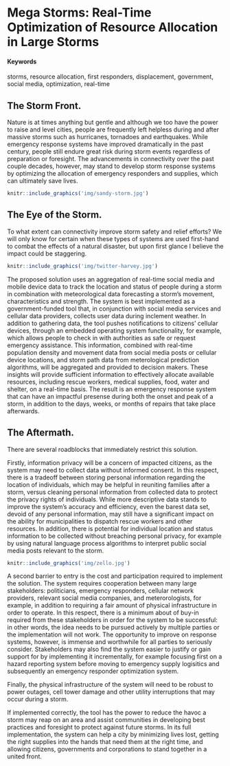 # Mega Storms: Real-Time Optimization of Resource Allocation in Large Storms {#storm-resource-optimization}

#### Keywords

storms, resource allocation, first responders, displacement, government, social media, optimization, real-time

## The Storm Front.

Nature is at times anything but gentle and although we too have the power to raise and level cities, people are frequently left helpless during and after massive storms such as hurricanes, tornadoes and earthquakes. While emergency response systems have improved dramatically in the past century, people still endure great risk during storm events regardless of preparation or foresight. The advancements in connectivity over the past couple decades, however, may stand to develop storm response systems by optimizing the allocation of emergency responders and supplies, which can ultimately save lives.

```r
knitr::include_graphics('img/sandy-storm.jpg')
```


## The Eye of the Storm.

To what extent can connectivity improve storm safety and relief efforts? We will only know for certain when these types of systems are used first-hand to combat the effects of a natural disaster, but upon first glance I believe the impact could be staggering.

```r
knitr::include_graphics('img/twitter-harvey.jpg')
```

The proposed solution uses an aggregation of real-time social media and mobile device data to track the location and status of people during a storm in combination with meteorological data forecasting a storm's movement, characteristics and strength. The system is best implemented as a government-funded tool that, in conjunction with social media services and cellular data providers, collects user data during inclement weather. In addition to gathering data, the tool pushes notifications to citizens' cellular devices, through an embedded operating system functionality, for example, which allows people to check in with authorities as safe or request emergency assistance. This information, combined with real-time population density and movement data from social media posts or cellular device locations, and storm path data from meterological prediction algorithms, will be aggregated and provided to decision makers. These insights will provide sufficient information to effectively allocate available resources, including rescue workers, medical supplies, food, water and shelter, on a real-time basis. The result is an emergency response system that can have an impactful presense during both the onset and peak of a storm, in addition to the days, weeks, or months of repairs that take place afterwards.

## The Aftermath.

There are several roadblocks that immediately restrict this solution. 

Firstly, information privacy will be a concern of impacted citizens, as the system may need to collect data without informed consent. In this respect, there is a tradeoff between storing personal information regarding the location of individuals, which may be helpful in reuniting families after a storm, versus cleaning personal information from collected data to protect the privacy rights of individuals. While more descriptive data stands to improve the system's accuracy and efficiency, even the barest data set, devoid of any personal information, may still have a significant impact on the ability for municipalities to dispatch rescue workers and other resources. In addition, there is potential for individual location and status information to be collected without breaching personal privacy, for example by using natural language process algorithms to interpret public social media posts relevant to the storm.

```r
knitr::include_graphics('img/zello.jpg')
```

A second barrier to entry is the cost and participation required to implement the solution. The system requires cooperation between many large stakeholders: politicians, emergency responders, cellular network providers, relevant social media companies, and meterorologists, for example, in addition to requiring a fair amount of physical infrastructure in order to operate. In this respect, there is a minimum about of buy-in required from these stakeholders in order for the system to be successful: in other words, the idea needs to be pursued actively by multiple parties or the implementation will not work. The opportunity to improve on response systems, however, is immense and worthwhile for all parties to seriously consider. Stakeholders may also find the system easier to justify or gain support for by implementing it incrementally, for example focusing first on a hazard reporting system before moving to emergency supply logisitics and subsequently an emergency responder optimization system.

Finally, the physical infrastructure of the system will need to be robust to power outages, cell tower damage and other utility interruptions that may occur during a storm.

If implemented correctly, the tool has the power to reduce the havoc a storm may reap on an area and assist communities in developing best practices and foresight to protect against future storms. In its full implementation, the system can help a city by minimizing lives lost, getting the right supplies into the hands that need them at the right time, and allowing citizens, governments and corporations to stand together in a united front.

